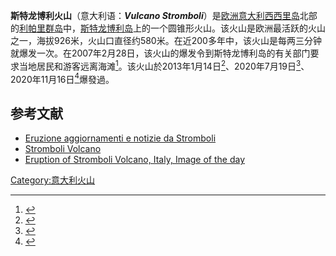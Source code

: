 {{noteTA
|title=zh-tw:斯特龍伯利火山;zh-cn:斯特龙博利火山;zh-hk:斯通波利火山;
|1=zh-tw:斯特龍伯利火山;zh-cn:斯特龙博利火山;zh-hk:斯通波利火山;
}}

{{Infobox mountain
| Name             = 斯特龙博利火山
| Photo            = Stromboli_animiert_800x600.gif
| Photo size       = 
| Caption          = 
| pushpin_map            = Italy
| pushpin_label_position = <!-- the position of the pushpin label: left, right, top, bottom, none -->
| pushpin_map_caption    = 斯特龙博利火山的位置
| latd=38 |latm=47 |lats=24 |latNS=N
| longd=15 |longm=12 |longs=36 |longEW=E
| pushpin_mapsize        =
| coordinates_ref        = 
| Elevation        = 926米
| Location         = {{ITA}}[[利帕里群岛|利帕里群岛]]—[[斯特龙博利岛|斯特龙博利岛]]
| Range            = 
| Parent peak      = 
| Coordinates      = 
| Topographic map  = 
| Type             = [[复式火山|复式火山]]
| Volcanic_Arc/Belt= 
| Age              = 
| Last eruption    = 2020年11月16日
| First ascent     = 
| Easiest route    = 
| Grid_ref_UK      = 
| Grid_ref_Ireland = 
| Listing          = 
| Translation      = 
| Language         = 
| Pronunciation    = 
}}

'''斯特龙博利火山'''（意大利语：'''''Vulcano Stromboli'''''）是[[欧洲|欧洲]][[意大利|意大利]][[西西里岛|西西里岛]]北部的[[利帕里群岛|利帕里群岛]]中，[[斯特龙博利岛|斯特龙博利岛]]上的一个圆锥形火山。该火山是欧洲最活跃的火山之一，海拔926米，火山口直径约580米。在近200多年中，该火山是每两三分钟就爆发一次。在2007年2月28日，该火山的爆发令到斯特龙博利岛的有关部门要求当地居民和游客远离海滩<ref>{{Cite web |url=http://www.gmw.cn/01gmrb/2007-03/02/content_561807.htm |title=意大利斯特龙博利火山喷发 光明网 |access-date=2013-04-13 |archive-date=2021-06-29 |archive-url=https://web.archive.org/web/20210629055204/https://www.gmw.cn/01gmrb/2007-03/02/content_561807.htm |dead-url=no }}</ref>。该火山於2013年1月14日<ref>{{Cite web |url=http://www.chinanews.com/tp/hd2011/2013/01-15/165707.shtml |title=意大利斯特龙博利岛火山喷发熔岩 场面壮观 中新网 |accessdate=2013-04-13 |archive-date=2013-04-15 |archive-url=https://web.archive.org/web/20130415220134/http://www.chinanews.com/tp/hd2011/2013/01-15/165707.shtml |dead-url=no }}</ref>、2020年7月19日<ref>{{cite news |title=意大利斯特龙博利火山今日清晨剧烈喷发两次 |url=https://news.sina.cn/gj/2020-07-19/detail-iivhvpwx6285849.d.html |accessdate=2020-11-17 |archive-date=2021-06-29 |archive-url=https://web.archive.org/web/20210629052838/https://news.sina.cn/gj/2020-07-19/detail-iivhvpwx6285849.d.html |dead-url=no }}</ref>、2020年11月16日<ref>{{cite news |title=意大利斯特龙博利火山高强度喷发4分钟 |url=https://news.cctv.com/2020/11/17/ARTIiCptYuDR524IvSVhVs5K201117.shtml |accessdate=2020-11-17 |archive-date=2021-06-29 |archive-url=https://web.archive.org/web/20210629052819/https://news.cctv.com/2020/11/17/ARTIiCptYuDR524IvSVhVs5K201117.shtml |dead-url=no }}</ref>爆發過。

==参考文献==
{{reflist}}
* [http://www.volcanodiscovery.com/it/stromboli/news.html Eruzione aggiornamenti e notizie da Stromboli]{{Wayback|url=http://www.volcanodiscovery.com/it/stromboli/news.html |date=20130119074454 }}
* [http://www.tripadvisor.co.uk/Attraction_Review-g194927-d2372477-Reviews-Stromboli_Volcano-Stromboli_Aeolian_Islands_Islands_of_Sicily_Sicily.html Stromboli Volcano]{{Wayback|url=http://www.tripadvisor.co.uk/Attraction_Review-g194927-d2372477-Reviews-Stromboli_Volcano-Stromboli_Aeolian_Islands_Islands_of_Sicily_Sicily.html |date=20150926182423 }}
* [http://earthobservatory.nasa.gov/IOTD/view.php?id=48724 Eruption of Stromboli Volcano, Italy, Image of the day]{{Wayback|url=http://earthobservatory.nasa.gov/IOTD/view.php?id=48724 |date=20121114132509 }}
{{reflist}}

[[Category:意大利火山|Category:意大利火山]]